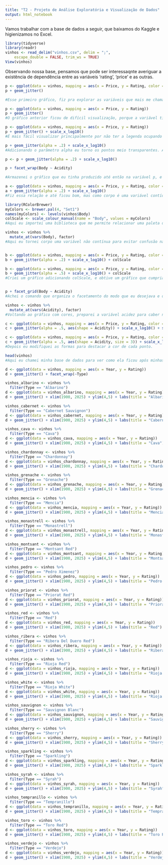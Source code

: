 ---
title: "T2 - Projeto de Análise Exploratória e Visualização de Dados"
output: html_notebook
---

Vamos trabalhar com a base de dados a seguir, que baixamos do Kaggle e higienizamos no Excel.

```{r}
library(tidyverse)
library(readr)
vinhos <- read_delim("vinhos.csv", delim = ";", 
    escape_double = FALSE, trim_ws = TRUE)
View(vinhos)
```

Observando nossa base, pensamos que pode ser interessaqnte averiguar a existência de dependência entre as variáveis 'rating', 'price' e as outras.

```{r}
p <- ggplot(data = vinhos, mapping = aes(x = Price, y = Rating, color = Type))
p + geom_jitter()

#Esse primeiro gráfico, fiz pra explorar as variáveis que mais me chamam a atenção, por serem uma manifestação em preço e nota da qualidade final do vinho. Coloquei preço no eixo x classificação no y. Também experimentei atribuir cor à variável tipode vinho, para observar as alterações nos eixos de acordo com os tipos. Com jitter, impeço que pontos de coordenadas iguais se sobreponham totalmente, para que eu tenha noção de densidade dos pontos.

p <- ggplot(data = vinhos, mapping = aes(x = Price, y = Rating))
p + geom_jitter()
#O gráfico anterior ficou de difícil visualização, porque a variável tipo de cvinho possui muitos valores que se confundem no aspecto cor. Por isso, resolvi retirar essa variável por enquanto.

p <- ggplot(data = vinhos, mapping = aes(x = Price, y = Rating))
p + geom_jitter() + scale_x_log10()
#É mais fácil visualizar principalmente por não ter a legenda ocupando espaço. Mas e incomoda a escala do eixo x, pois ficam muitos pontos sobrepostos no começo do eixo, e outros muito espaçados no final. Para ajeitar isso, inseri uma mudança para escala logarítmica de base 10.

p + geom_jitter(alpha = .2) + scale_x_log10()
#Adicionando o parâmetro alpha eu torno os pontos meio transparentes. Assim, a sobreposição de pontos é destacada, e posso ver onde há mais ocorrências.

p <- p + geom_jitter(alpha = .2) + scale_x_log10()

p + facet_wrap(Body ~ Acidity)

#Armazenei o gráfico que eu tinha produzido até então na variável p, e inseri um facetamento em relação à acidez e ao corpo do vinho. Não gostei de como os gráficos ficaram distribuídos, pois ficou difícil de indentificar qual diz o que. Mas, ao invés de continnuar manipulando o facet_wrap, pensei em relacionar essas variáveis a cor e forma, pois elas tem poucos valores, podendo se encaixar bem nesses parâmetros.

a <- ggplot(data = vinhos, mapping = aes(x = Price, y = Rating, color = Body, size = Acidity))
a + geom_jitter(alpha = .2) + scale_x_log10()
#Fiz essa relação e até ficou bom, mas como corpo é uma variável contíonua, o ggplot a relaciona a diversos tons da mesma cor. Para diferenciar melhor os valores, eu quero que cada um se relacione a uma cor diferente.
```

```{r}
library(RColorBrewer)
myColors <- brewer.pal(4, "Set1")
names(myColors) <- levels(vinhos$Body)
colScale <- scale_colour_manual(name = "Body", values = myColors)
#Aqui eu importei uma biblioteca que me permite relacionar uma paleta de cores a uma variável.

vinhos <- vinhos %>%
  mutate_at(vars(Body), factor)
#Aqui eu tornei corpo uma variável não contínua para evitar confusão na visualização.


b <- ggplot(data = vinhos, mapping = aes(x = Price, y = Rating, color = Body, size = Acidity))
b + geom_jitter(alpha = .2) + scale_x_log10() + colScale

b <- ggplot(data = vinhos, mapping = aes(x = Price, y = Rating, color = Body, size = Acidity))
b + geom_jitter(alpha = .5) + scale_x_log10() + colScale
#Criei um gráfico adicionando colScale, e obtive um gráfico que cumpria o meu desejo em relação à variável corpo. Mas a transparência estava muito alta e diferenciava pouco as cores entre si. Por isso, refiz o fráfico aumantando um pouco o parâmetro alpha. Ficou bem legal. É possível perceber uma predominância de roxo no quadrante superior direito do gráfico. Na parte inferior esquerda, o verde e o azul dominam. O verde e o roxo se estendem por toda a nuvem de ocorrências, enquanto o azul se detém à parte inferior. O vermelho aparece poucas vezes, em geral no centro.


p + facet_grid(Body ~ Acidity)
#Achei o comando que organiza o facetamento do modo que eu desejava e o usei nas geoms de antes. Dá para perceber uma padrão na nuvem de ocorrências, aparentemente independente da relação com corpo e acidez.
```


```{r}
vinhos <- vinhos %>%
  mutate_at(vars(Acidity), factor)
#Voltando ao gráfico com cores, preparei a variável acidez para caber no parâmetro forma e escolhi manualmente três formatos adequados aos seus valores.

c <- ggplot(data = vinhos, mapping = aes(x = Price, y = Rating, color = Body))
c + geom_jitter(alpha = .5, aes(shape = Acidity)) + scale_x_log10() + scale_shape_manual(values = c(0,1,2))

c <- ggplot(data = vinhos, mapping = aes(x = Price, y = Rating, color = Body))
c + geom_jitter(alpha = .5, aes(shape = Acidity, size = 3)) + scale_x_log10() + scale_shape_manual(values = c(15,16,17))
#Depois eu modifiquei as formas para destacar a cor de cada ponto.

```
```{r}
head(vinhos)
#Aqui eu chamei minha base de dados para ver como ela ficou após minhas alterações usando pipe. Tá tranquila.
```

```{r}
d <- ggplot(data = vinhos, mapping = aes(x = Year, y = Rating))
d + geom_jitter() + facet_wrap(~Type)

vinhos_albarino <- vinhos %>%
  filter(Type == "Albarino")
d <- ggplot(data = vinhos_albarino, mapping = aes(x = Year, y = Rating))
d + geom_jitter() + xlim(1900, 2025) + ylim(4,5) + labs(title = "Albarino")

vinhos_cabernet <- vinhos %>%
  filter(Type == "Cabernet Sauvignon")
d <- ggplot(data = vinhos_cabernet, mapping = aes(x = Year, y = Rating))
d + geom_jitter() + xlim(1900, 2025) + ylim(4,5) + labs(title = "Cabernet Sauvignon")

vinhos_cava <- vinhos %>%
  filter(Type == "Cava")
d <- ggplot(data = vinhos_cava, mapping = aes(x = Year, y = Rating))
d + geom_jitter() + xlim(1900, 2025) + ylim(4,5) + labs(title = "Cava")

vinhos_chardonnay <- vinhos %>%
  filter(Type == "Chardonnay")
d <- ggplot(data = vinhos_chardonnay, mapping = aes(x = Year, y = Rating))
d + geom_jitter() + xlim(1900, 2025) + ylim(4,5) + labs(title = "Chardonnay")

vinhos_grenache <- vinhos %>%
  filter(Type == "Grenache")
d <- ggplot(data = vinhos_grenache, mapping = aes(x = Year, y = Rating))
d + geom_jitter() + xlim(1900, 2025) + ylim(4,5) + labs(title = "Grenache")

vinhos_mencia <- vinhos %>%
  filter(Type == "Mencia")
d <- ggplot(data = vinhos_mencia, mapping = aes(x = Year, y = Rating))
d + geom_jitter() + xlim(1900, 2025) + ylim(4,5) + labs(title = "Mencia")

vinhos_monastrell <- vinhos %>%
  filter(Type == "Monastrell")
d <- ggplot(data = vinhos_monastrell, mapping = aes(x = Year, y = Rating))
d + geom_jitter() + xlim(1900, 2025) + ylim(4,5) + labs(title = "Monastrell")

vinhos_montsant <- vinhos %>%
  filter(Type == "Montsant Red")
d <- ggplot(data = vinhos_montsant, mapping = aes(x = Year, y = Rating))
d + geom_jitter() + xlim(1900, 2025) + ylim(4,5) + labs(title = "Montsant Red")

vinhos_pedro <- vinhos %>%
  filter(Type == "Pedro Ximenez")
d <- ggplot(data = vinhos_pedro, mapping = aes(x = Year, y = Rating))
d + geom_jitter() + xlim(1900, 2025) + ylim(4,5) + labs(title = "Pedro Ximenez")

vinhos_priorat <- vinhos %>%
  filter(Type == "Priorat Red")
d <- ggplot(data = vinhos_priorat, mapping = aes(x = Year, y = Rating))
d + geom_jitter() + xlim(1900, 2025) + ylim(4,5) + labs(title = "Priorat Red")

vinhos_red <- vinhos %>%
  filter(Type == "Red")
d <- ggplot(data = vinhos_red, mapping = aes(x = Year, y = Rating))
d + geom_jitter() + xlim(1900, 2025) + ylim(4,5) + labs(title = "Red")

vinhos_ribera <- vinhos %>%
  filter(Type == "Ribera Del Duero Red")
d <- ggplot(data = vinhos_ribera, mapping = aes(x = Year, y = Rating))
d + geom_jitter() + xlim(1900, 2025) + ylim(4,5) + labs(title = "Ribera Del Duero Red")

vinhos_rioja <- vinhos %>%
  filter(Type == "Rioja Red")
d <- ggplot(data = vinhos_rioja, mapping = aes(x = Year, y = Rating))
d + geom_jitter() + xlim(1900, 2025) + ylim(4,5) + labs(title = "Rioja Red")

vinhos_white <- vinhos %>%
  filter(Type == "Rioja White")
d <- ggplot(data = vinhos_white, mapping = aes(x = Year, y = Rating))
d + geom_jitter() + xlim(1900, 2025) + ylim(4,5) + labs(title = "Rioja White")

vinhos_sauvignon <- vinhos %>%
  filter(Type == "Sauvignon Blanc")
d <- ggplot(data = vinhos_sauvignon, mapping = aes(x = Year, y = Rating))
d + geom_jitter() + xlim(1900, 2025) + ylim(4,5) + labs(title = "Sauvignon Blanc")

vinhos_sherry <- vinhos %>%
  filter(Type == "Sherry")
d <- ggplot(data = vinhos_sherry, mapping = aes(x = Year, y = Rating))
d + geom_jitter() + xlim(1900, 2025) + ylim(4,5) + labs(title = "Sherry")

vinhos_sparkling <- vinhos %>%
  filter(Type == "Sparkling")
d <- ggplot(data = vinhos_sparkling, mapping = aes(x = Year, y = Rating))
d + geom_jitter() + xlim(1900, 2025) + ylim(4,5) + labs(title = "Sparkling")

vinhos_syrah <- vinhos %>%
  filter(Type == "Syrah")
d <- ggplot(data = vinhos_syrah, mapping = aes(x = Year, y = Rating))
d + geom_jitter() + xlim(1900, 2025) + ylim(4,5) + labs(title = "Syrah")

vinhos_tempranillo <- vinhos %>%
  filter(Type == "Tempranillo")
d <- ggplot(data = vinhos_tempranillo, mapping = aes(x = Year, y = Rating))
d + geom_jitter() + xlim(1900, 2025) + ylim(4,5) + labs(title = "Tempranillo")

vinhos_toro <- vinhos %>%
  filter(Type == "Toro Red")
d <- ggplot(data = vinhos_toro, mapping = aes(x = Year, y = Rating))
d + geom_jitter() + xlim(1900, 2025) + ylim(4,5) + labs(title = "Toro Red")

vinhos_verdejo <- vinhos %>%
  filter(Type == "Verdejo")
d <- ggplot(data = vinhos_verdejo, mapping = aes(x = Year, y = Rating))
d + geom_jitter() + xlim(1900, 2025) + ylim(4,5) + labs(title = "Verdejo")
```

